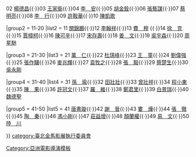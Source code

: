 {{Navbox
|name  = 五十大華語導演
|state = collapsed
|title = [[臺北金馬影展執行委員會]]票選「[[影史百大華語電影#50大華語導演|五十大華語導演]]」（統計至2010年8月）
|titlestyle = background: #E8AE61;
|groupstyle = padding: 0.35em 1.0em; line-height: 1.1em; <!--reduces gap 

between wrapped groupname lines--> background: gray;
|liststyle  = padding: 0.25em 0; line-height: 1.4em; <!--otherwise lists can appear to form continuous whole-->

|group1 = 1-10
|list1  = 01 [[侯孝賢]]{{·}}02 [[楊德昌]]{{·}}03 [[王家卫|王家衛]]{{·}}04 [[李安|李　安]]{{·}}05 [[胡金銓]]{{·}}06 [[张艺谋|張藝謀]]{{·}}07 [[蔡明亮]]{{·}}08 [[李行|李　行]]{{·}}09 [[許鞍華]]{{·}}10 [[陈凯歌|陳凱歌]]

|group2 = 11-20
|list2  = 11 [[關錦鵬]]{{·}}12 [[李翰祥]]{{·}}13 [[费穆 (导演)|費　穆]] {{·}}14 [[徐克|徐　克]] {{·}}15 [[贾樟柯|賈樟柯]]{{·}}16 [[陈可辛|陳可辛]]{{·}}17 [[宋存壽]]{{·}}18 [[姜文|姜　文]]{{·}}19 [[吴宇森|吳宇森]]{{·}}20 [[周星馳]]

|group3 = 21-30
|list3  = 21 [[萬仁|萬　仁]]{{·}}22 [[杜琪峯|杜琪峰]]{{·}}23 [[王童|王　童]]{{·}}24 [[劉偉強]]{{·}}25 [[張作驥]]{{·}}26 [[麥兆輝]]{{·}}27 [[袁牧之]]{{·}}28 [[張毅 (導演)|張　毅]]{{·}}29 [[蔡楚生]]{{·}}30 [[吳永剛]]

|group4 = 31-40
|list4  = 31 [[孙瑜 (导演)|孫　瑜]]{{·}}32 [[田壮壮|田壯壯]]{{·}}33 [[曾壯祥]]{{·}}34 [[程小東]]{{·}}35 [[陈果_(导演)|陳　果]]{{·}}36 [[許冠文]]{{·}}37 [[羅維 (導演)|羅　維]]{{·}}38 [[郑君里|鄭君里]]{{·}}39 [[白景瑞]]{{·}}40 [[魏德聖]]

|group5 = 41-50
|list5  = 41 [[唐書璇]]{{·}}42 [[谢晋|謝　晉]]{{·}}43 [[娄烨|婁　燁]]{{·}}44 [[張徹|張　徹]]{{·}}45 [[陶秦|陶　秦]]{{·}}46 [[冯小刚|馮小剛]]{{·}}47 [[莊益增]]{{·}}48 [[顏蘭權]]{{·}}49 [[易文|易　文]]{{·}}50 [[陆川 (导演)|陸　川]]　

}}<noinclude>
{{collapsible option}}
[[category:臺北金馬影展執行委員會]]
[[Category:亞洲電影導演模板]]
</noinclude>